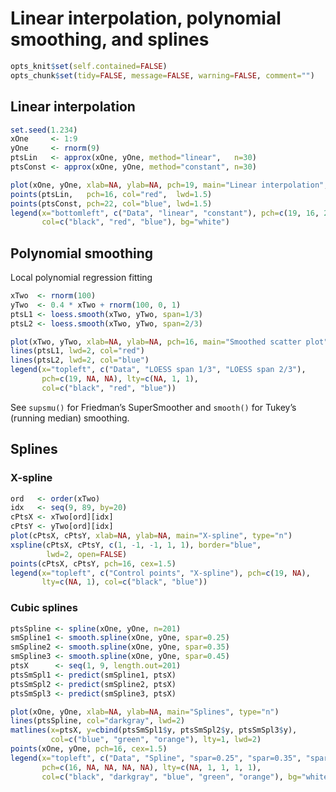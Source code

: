 Linear interpolation, polynomial smoothing, and splines
=========================

```r
opts_knit$set(self.contained=FALSE)
opts_chunk$set(tidy=FALSE, message=FALSE, warning=FALSE, comment="")
```

Linear interpolation
-------------------------

```r
set.seed(1.234)
xOne     <- 1:9
yOne     <- rnorm(9)
ptsLin   <- approx(xOne, yOne, method="linear",   n=30)
ptsConst <- approx(xOne, yOne, method="constant", n=30)
```

```r
plot(xOne, yOne, xlab=NA, ylab=NA, pch=19, main="Linear interpolation", cex=1.5)
points(ptsLin,   pch=16, col="red",  lwd=1.5)
points(ptsConst, pch=22, col="blue", lwd=1.5)
legend(x="bottomleft", c("Data", "linear", "constant"), pch=c(19, 16, 22),
       col=c("black", "red", "blue"), bg="white")
```

Polynomial smoothing
-------------------------

Local polynomial regression fitting

```r
xTwo  <- rnorm(100)
yTwo  <- 0.4 * xTwo + rnorm(100, 0, 1)
ptsL1 <- loess.smooth(xTwo, yTwo, span=1/3)
ptsL2 <- loess.smooth(xTwo, yTwo, span=2/3)
```

```r
plot(xTwo, yTwo, xlab=NA, ylab=NA, pch=16, main="Smoothed scatter plot")
lines(ptsL1, lwd=2, col="red")
lines(ptsL2, lwd=2, col="blue")
legend(x="topleft", c("Data", "LOESS span 1/3", "LOESS span 2/3"),
       pch=c(19, NA, NA), lty=c(NA, 1, 1),
       col=c("black", "red", "blue"))
```

See `supsmu()` for Friedman's SuperSmoother and `smooth()` for Tukey's (running median) smoothing.

Splines
-------------------------

### X-spline

```r
ord   <- order(xTwo)
idx   <- seq(9, 89, by=20)
cPtsX <- xTwo[ord][idx]
cPtsY <- yTwo[ord][idx]
plot(cPtsX, cPtsY, xlab=NA, ylab=NA, main="X-spline", type="n")
xspline(cPtsX, cPtsY, c(1, -1, -1, 1, 1), border="blue",
        lwd=2, open=FALSE)
points(cPtsX, cPtsY, pch=16, cex=1.5)
legend(x="topleft", c("Control points", "X-spline"), pch=c(19, NA),
       lty=c(NA, 1), col=c("black", "blue"))
```

### Cubic splines

```r
ptsSpline <- spline(xOne, yOne, n=201)
smSpline1 <- smooth.spline(xOne, yOne, spar=0.25)
smSpline2 <- smooth.spline(xOne, yOne, spar=0.35)
smSpline3 <- smooth.spline(xOne, yOne, spar=0.45)
ptsX      <- seq(1, 9, length.out=201)
ptsSmSpl1 <- predict(smSpline1, ptsX)
ptsSmSpl2 <- predict(smSpline2, ptsX)
ptsSmSpl3 <- predict(smSpline3, ptsX)
```

```r
plot(xOne, yOne, xlab=NA, ylab=NA, main="Splines", type="n")
lines(ptsSpline, col="darkgray", lwd=2)
matlines(x=ptsX, y=cbind(ptsSmSpl1$y, ptsSmSpl2$y, ptsSmSpl3$y),
         col=c("blue", "green", "orange"), lty=1, lwd=2)
points(xOne, yOne, pch=16, cex=1.5)
legend(x="topleft", c("Data", "Spline", "spar=0.25", "spar=0.35", "spar=0.45"),
       pch=c(16, NA, NA, NA, NA), lty=c(NA, 1, 1, 1, 1),
       col=c("black", "darkgray", "blue", "green", "orange"), bg="white")
```
